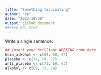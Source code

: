 ```yaml
---
title: "Something fascinating"
author: "Ye"
date: "2023-10-30"
output: github_document
##keep_md: true
---
```


Write a single sentence.

```r
## insert your brilliant WORKING code here
kein_alkohol <- c(64, 58, 64)
placebo <- c(74, 79, 72)
anti_placebo <- c(71, 69, 67)
alkohol <- c(69, 73, 74)

```

